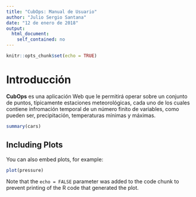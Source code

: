 ```yaml
---
title: "CubOps: Manual de Usuario"
author: "Julio Sergio Santana"
date: "12 de enero de 2018"
output: 
  html_document: 
    self_contained: no
---
```


```r
knitr::opts_chunk$set(echo = TRUE)
```

# Introducción

**CubOps** es una aplicación Web que le permitirá operar sobre un conjunto de puntos, típicamente estaciones meteorológicas, cada uno de los cuales contiene infromación temporal de un número finito de variables, como pueden ser, precipitación, temperaturas mínimas y máximas.


```r
summary(cars)
```

## Including Plots

You can also embed plots, for example:

```r
plot(pressure)
```

Note that the `echo = FALSE` parameter was added to the code chunk to prevent printing of the R code that generated the plot.
